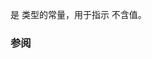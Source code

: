 {{cpp/title|nullopt}}
{{cpp/utility/optional/navbar}}
{{dcl begin}}
{{dcl header|optional}}
{{dcl|since=c++17|
inline constexpr nullopt_t nullopt{/* 未指明 */};
}}
{{dcl end}}

{{tt|std::nullopt}} 是 {{lc|std::nullopt_t}} 类型的常量，用于指示 {{tt|optional}} 不含值。

===参阅===
{{dsc begin}}
{{dsc inc|cpp/utility/optional/dsc nullopt_t}}
{{dsc end}}

{{langlinks|en|es|ja|ru}}